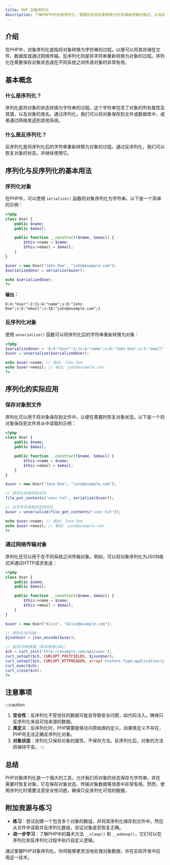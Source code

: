 ```yaml
---
title: PHP 对象序列化
description: 了解PHP中的对象序列化，掌握如何将对象转换为可存储或传输的格式，以及如何反序列化恢复对象。
---
```


## 介绍

在PHP中，对象序列化是指将对象转换为字符串的过程，以便可以将其存储在文件、数据库或通过网络传输。反序列化则是将字符串重新转换为对象的过程。序列化在需要保存对象状态或在不同系统之间传递对象时非常有用。

## 基本概念

### 什么是序列化？

序列化是将对象的状态转换为字符串的过程。这个字符串包含了对象的所有属性及其值，以及对象的类名。通过序列化，我们可以将对象保存到文件或数据库中，或者通过网络发送到其他系统。

### 什么是反序列化？

反序列化是将序列化后的字符串重新转换为对象的过程。通过反序列化，我们可以恢复对象的状态，并继续使用它。

## 序列化与反序列化的基本用法

### 序列化对象

在PHP中，可以使用 `serialize()` 函数将对象序列化为字符串。以下是一个简单的示例：

```php
<?php
class User {
    public $name;
    public $email;

    public function __construct($name, $email) {
        $this->name = $name;
        $this->email = $email;
    }
}

$user = new User("John Doe", "john@example.com");
$serializedUser = serialize($user);

echo $serializedUser;
?>
```

**输出：**
```
O:4:"User":2:{s:4:"name";s:8:"John Doe";s:5:"email";s:16:"john@example.com";}
```

### 反序列化对象

使用 `unserialize()` 函数可以将序列化后的字符串重新转换为对象：

```php
<?php
$serializedUser = 'O:4:"User":2:{s:4:"name";s:8:"John Doe";s:5:"email";s:16:"john@example.com";}';
$user = unserialize($serializedUser);

echo $user->name; // 输出: John Doe
echo $user->email; // 输出: john@example.com
?>
```

## 序列化的实际应用

### 保存对象到文件

序列化可以用于将对象保存到文件中，以便在需要时恢复对象状态。以下是一个将对象保存到文件并从中读取的示例：

```php
<?php
class User {
    public $name;
    public $email;

    public function __construct($name, $email) {
        $this->name = $name;
        $this->email = $email;
    }
}

$user = new User("Jane Doe", "jane@example.com");

// 序列化并保存到文件
file_put_contents('user.txt', serialize($user));

// 从文件中读取并反序列化
$user = unserialize(file_get_contents('user.txt'));

echo $user->name; // 输出: Jane Doe
echo $user->email; // 输出: jane@example.com
?>
```

### 通过网络传输对象

序列化还可以用于在不同系统之间传输对象。例如，可以将对象序列化为JSON格式并通过HTTP请求发送：

```php
<?php
class User {
    public $name;
    public $email;

    public function __construct($name, $email) {
        $this->name = $name;
        $this->email = $email;
    }
}

$user = new User("Alice", "alice@example.com");

// 序列化为JSON
$jsonUser = json_encode($user);

// 发送JSON数据（假设使用cURL）
$ch = curl_init('http://example.com/api/user');
curl_setopt($ch, CURLOPT_POSTFIELDS, $jsonUser);
curl_setopt($ch, CURLOPT_HTTPHEADER, array('Content-Type:application/json'));
curl_exec($ch);
curl_close($ch);
?>
```

## 注意事项

:::caution
1. **安全性**：反序列化不受信任的数据可能会导致安全问题，如代码注入。确保只反序列化来自可信来源的数据。
2. **类定义**：反序列化时，PHP需要能够访问原始类的定义。如果类定义不存在，PHP将无法正确反序列化对象。
3. **对象状态**：序列化只保存对象的属性，不保存方法。反序列化后，对象的方法将保持不变。
:::

## 总结

PHP对象序列化是一个强大的工具，允许我们将对象的状态保存为字符串，并在需要时恢复对象。它在保存对象状态、传输对象数据等场景中非常有用。然而，使用序列化时需要注意安全性问题，确保只反序列化可信的数据。

## 附加资源与练习

- **练习**：尝试创建一个包含多个对象的数组，并将其序列化保存到文件中。然后从文件中读取并反序列化数组，验证对象是否恢复正确。
- **进一步学习**：了解PHP中的魔术方法 `__sleep()` 和 `__wakeup()`，它们可以在序列化和反序列化过程中执行自定义逻辑。

通过掌握PHP对象序列化，你将能够更灵活地处理对象数据，并在实际开发中应用这一技术。